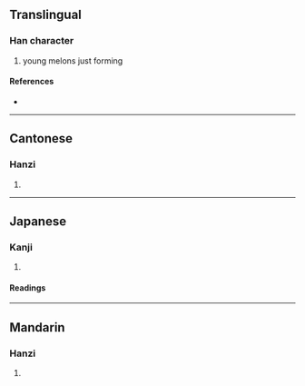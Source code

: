 {{character info/new}}
==Translingual==

===Han character===
{{Han char|rn=97|rad=瓜|as=05|sn=10|four=75233|canj=HOHQO|ids=⿺瓜失}}

# young melons just forming

====References====
* {{Han ref|kx=0746.090|dkj=21380|dj=1154.210|hdz=42654.110|uh=74DE|ud=29918|bh=D2BC|bd=53948}}

----

==Cantonese==

===Hanzi===
{{yue-hanzi|jyut=|y=dit6}}

# {{defn|lang=yue|sort=瓜05}}

----

==Japanese==

===Kanji===
{{ja-kanji|grade=|rs=瓜05}}

# {{defn|lang=ja|sort=瓜05}}

====Readings====
{{ja-readings|goon=[[でち]] (dechi)|kanon=[[てつ]] (tetsu)}}

----

==Mandarin==

===Hanzi===
{{cmn-hanzi|pin=[[dié]] ([[die2]])|wg=tieh<sup>2</sup>}}

# {{defn|lang=cmn|sort=瓜05}}